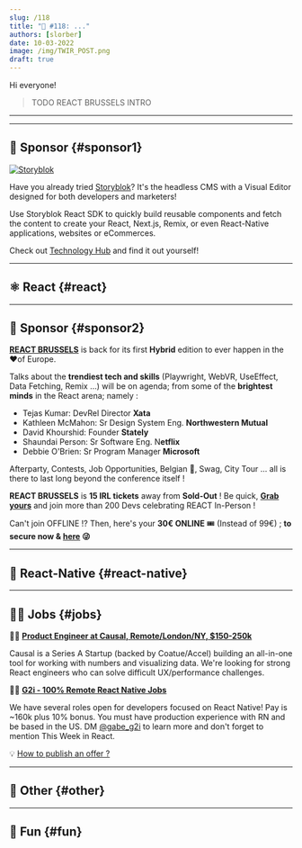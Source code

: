 ```yaml
---
slug: /118
title: "📨 #118: ..."
authors: [slorber]
date: 10-03-2022
image: /img/TWIR_POST.png
draft: true
---
```


Hi everyone!

> TODO REACT BRUSSELS INTRO

<Todo />

<!-- truncate -->

---


<Support />

---

## 💸 Sponsor {#sponsor1}

[![Storyblok](/emails/issues/116/storyblok.png)](https://www.storyblok.com/?utm_source=thisweekinreact&utm_medium=display&utm_campaign=AWA_SPON_TWIREACT_TRA&utm_content=thisweekinreact_en)

Have you already tried [Storyblok](https://www.storyblok.com/?utm_source=thisweekinreact&utm_medium=display&utm_campaign=AWA_SPON_TWIREACT_TRA&utm_content=thisweekinreact_en)? It's the headless CMS with a Visual Editor designed for both developers and marketers!

Use Storyblok React SDK to quickly build reusable components and fetch the content to create your React, Next.js, Remix, or even React-Native applications, websites or eCommerces.

Check out [Technology Hub](https://www.storyblok.com/technologies?utm_source=thisweekinreact&utm_medium=display&utm_campaign=AWA_SPON_TWIREACT_TRA&utm_content=thisweekinreact_en) and find it out yourself!

---

## ⚛️ React {#react}

<Todo />

<SubscribeFormEmbed />

---

## 💸 Sponsor {#sponsor2}

[**REACT BRUSSELS**](https://www.react.brussels/) is back for its first **Hybrid** edition to ever happen in the ❤️of Europe.

Talks about the **trendiest tech and skills** (Playwright, WebVR, UseEffect, Data Fetching, Remix …) will be on agenda; from some of the **brightest minds** in the React arena; namely :

- Tejas Kumar: DevRel Director **Xata**
- Kathleen McMahon: Sr Design System Eng. **Northwestern Mutual**
- David Khourshid: Founder **Stately**
- Shaundai Person: Sr Software Eng. N**etflix**
- Debbie O'Brien: Sr Program Manager **Microsoft**

Afterparty, Contests, Job Opportunities, Belgian 🍺, Swag, City Tour ... all is there to last long beyond the conference itself !

**REACT BRUSSELS** is **15 IRL tickets** away from **Sold-Out** ! Be quick, **[Grab yours](https://ti.to/bejs/react-brussels-2022/with/in-person-ticket-copy,group-3-tickets-20,group-4-tickets-25,group-5-tickets-30,student-junior-pass?source=undefined)** and join more than 200 Devs celebrating REACT In-Person !

Can't join OFFLINE !? Then, here's your **30€ ONLINE** 🎟 (Instead of 99€) ; **to secure now & [here](https://ti.to/bejs/react-brussels-2022/discount/online_lastweek) 😜**

<Todo />

---

## 📱 React-Native {#react-native}

<Todo />

---

## 🧑‍💻 Jobs {#jobs}

🧑‍💼 [**Product Engineer at Causal, Remote/London/NY, $150-250k**](https://jobs.lever.co/causal-app/4acaafbe-ef3d-45a6-bbe6-687c022d727c?lever-origin=applied&lever-source%5B%5D=thisweekinreact.com)

Causal is a Series A Startup (backed by Coatue/Accel) building an all-in-one tool for working with numbers and visualizing data. We're looking for strong React engineers who can solve difficult UX/performance challenges.

🧑‍💼 [**G2i - 100% Remote React Native Jobs**](https://twitter.com/gabe_g2i/status/1563204813881425926?s=20&t=ArRLC77BpRwXXCdx8fnUqw)

We have several roles open for developers focused on React Native! Pay is ~160k plus 10% bonus. You must have production experience with RN and be based in the US. DM [@gabe_g2i](https://twitter.com/gabe_g2i) to learn more and don't forget to mention This Week in React.

💡 [How to publish an offer ?](https://thisweekinreact.com/sponsor)

---

## 🔀 Other {#other}

<Todo />

---

## 🤭 Fun {#fun}

<Todo />
